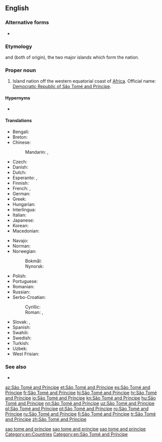 {{also|Sao Tome and Principe}}
==English==
{{wikipedia}}

===Alternative forms===
* {{l|en|Sao Tome and Principe}}

===Etymology===
{{m|en|São Tomé}} and {{m|en|Príncipe}} (both of {{etyl|pt|en}} origin), the two major islands which form the nation.

===Proper noun===
{{en-proper noun}}

# Island nation off the western equatorial coast of [[Africa]]. Official name: [[Democratic Republic of São Tomé and Príncipe]].

====Hypernyms====
* {{l|en|Subsahara}}

====Translations====
{{trans-top|Democratic Republic of São Tomé and Príncipe}}
* Bengali: {{t|bn|সাঁউ তুমি ও প্রিন্সিপি}}
* Breton: {{t|br|Sao Tome ha Principe}}
* Chinese:
*: Mandarin: {{t+|cmn|聖多美和普林西比|sc=Hani}}, {{t+|cmn|圣多美和普林西比|tr=Shèngduōměi hé Pǔlínxībǐ|sc=Hani}}
* Czech: {{t+|cs|Svatý Tomáš a Princův ostrov|m}}
* Danish: {{t|da|São Tomé og Príncipe}}
* Dutch: {{t+|nl|Sao Tomé en Principe}}
* Esperanto: {{t|eo|Saotomeo}}, {{t|eo|Sao-Tomeo kaj Principeo}}
* Finnish: {{t+|fi|São Tomé ja Príncipe}}
* French: {{t+|fr|Sao Tomé-et-Principe}}, {{t+|fr|São Tomé e Príncipe}}
* German: {{t+|de|São Tomé und Príncipe}}
* Greek: {{t|el|Σάο Τομέ και Πρίνσιπε}}
* Hungarian: {{t+|hu|São Tomé és Príncipe}}
* Interlingua: {{t|ia|Sancte Tomey Principe}}
* Italian: {{t|it|São Tomé e Príncipe}}
* Japanese: {{t|ja|サントメプリンシペ|tr=Santomepurinshipe}}
* Korean: {{t+|ko|^상투메 프린시페|sc=Kore}}
* Macedonian: {{t|mk|Сао Томе и Принсипе|n|tr=Sáo Tóme i Prinsípe}}
{{trans-mid}}
* Navajo: {{t|nv|São Tomé dóó Príncipe}}
* Norman: {{t|nrf|São Tomé et Principe|m}}
* Norwegian: 
*: Bokmål: {{t+|nb|São Tomé og Príncipe}}
*: Nynorsk: {{t+|nn|São Tomé og Príncipe}}
* Polish: {{t+|pl|Wyspy Świętego Tomasza i Książęca}}
* Portuguese: {{t+|pt|São Tomé e Príncipe}}
* Romanian: {{t|ro|São Tomé și Príncipe}}
* Russian: {{t|ru|Сан-Томе́ и При́нсипи|f|n|tr=San-Tomɛ́ i Prínsipi}}
* Serbo-Croatian:
*: Cyrillic:
*: Roman: {{t|sh|Sveti Toma i Princip|m}}, {{t|sh|Sao Tome i Principe|m}}
* Slovak: {{t|sk|Svätý Tomáš a Princov ostrov|m}}, {{t|sk|Svätý Tomáš|m}} {{qualifier|until 2006}}
* Spanish: {{t+|es|Santo Tomé y Príncipe}}
* Swahili: {{t|sw|Sao Tome na Principe}}
* Swedish: {{t+|sv|São Tomé och Príncipe}}
* Turkish: {{t+|tr|São Tomé ve Príncipe}}
* Uzbek: {{t+|uz|San-Tome va Prinsipi}}
* West Frisian: {{t|fy|Sao Tomee en Prinsyp}}
{{trans-bottom}}

===See also===
* {{l|en|Appendix:Countries of the world|Countries of the world}}

[[Category:English terms spelled with Ã|sao tome and principe]]
[[Category:English terms spelled with É|sao tome and principe]]
[[Category:English terms spelled with Í|sao tome and principe]]
[[Category:en:Countries]]
[[Category:en:São Tomé and Príncipe]]

[[az:São Tomé and Príncipe]]
[[et:São Tomé and Príncipe]]
[[es:São Tomé and Príncipe]]
[[fr:São Tomé and Príncipe]]
[[hi:São Tomé and Príncipe]]
[[hr:São Tomé and Príncipe]]
[[io:São Tomé and Príncipe]]
[[kn:São Tomé and Príncipe]]
[[hu:São Tomé and Príncipe]]
[[nn:São Tomé and Príncipe]]
[[uz:São Tomé and Príncipe]]
[[pl:São Tomé and Príncipe]]
[[pt:São Tomé and Príncipe]]
[[ro:São Tomé and Príncipe]]
[[ru:São Tomé and Príncipe]]
[[fi:São Tomé and Príncipe]]
[[tr:São Tomé and Príncipe]]
[[zh:São Tomé and Príncipe]]